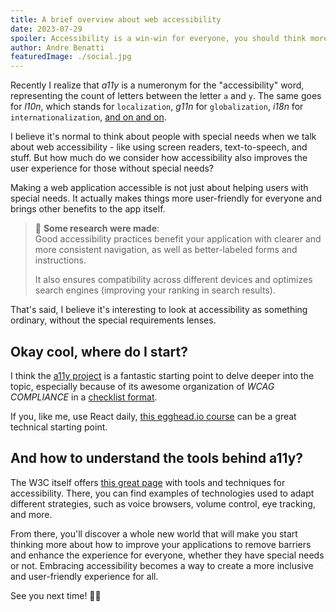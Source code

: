 ```yaml
---
title: A brief overview about web accessibility
date: 2023-07-29
spoiler: Accessibility is a win-win for everyone, you should think more about it
author: Andre Benatti
featuredImage: ./social.jpg
---
```


Recently I realize that *a11y* is a numeronym for the "accessibility" word, representing the count of letters between the letter `a` and `y`. The same goes for *l10n*, which stands for `localization`, *g11n* for `globalization`, *i18n* for `internationalization`, [and on and on](https://en.wikipedia.org/wiki/Numeronym#:~:text=A%20numeronym%20is%20a%20number,canine%2C%20relating%20to%20dogs%22).

 I believe it's normal to think about people with special needs when we talk about web accessibility - like using screen readers, text-to-speech, and stuff. But how much do we consider how accessibility also improves the user experience for those without special needs?

 Making a web application accessible is not just about helping users with special needs. It actually makes things more user-friendly for everyone and brings other benefits to the app itself.

> 🔬 **Some research were made**:  
> Good accessibility practices benefit your application 
> with clearer and more consistent navigation, as well 
> as better-labeled forms and instructions.  
>  
> It also ensures 
> compatibility across different devices and optimizes search 
> engines (improving your ranking in search results).

That's said, I believe it's interesting to look at accessibility as something ordinary, without the special requirements lenses.

## __Okay cool, where do I start?__

I think the [a11y project](https://www.a11yproject.com) is a fantastic starting point to delve deeper into the topic, especially because of its awesome organization of *WCAG COMPLIANCE* in a [checklist format](https://www.a11yproject.com/checklist/#content).

If you, like me, use React daily, [this egghead.io course](https://egghead.io/courses/develop-accessible-web-apps-with-react) can be a great technical starting point.

## __And how to understand the tools behind a11y?__

The W3C itself offers [this great page](https://www.w3.org/WAI/people-use-web/tools-techniques/) with tools and techniques for accessibility. There, you can find examples of technologies used to adapt different strategies, such as voice browsers, volume control, eye tracking, and more.

From there, you'll discover a whole new world that will make you start thinking more about how to improve your applications to remove barriers and enhance the experience for everyone, whether they have special needs or not. Embracing accessibility becomes a way to create a more inclusive and user-friendly experience for all.

See you next time! 👋🏾